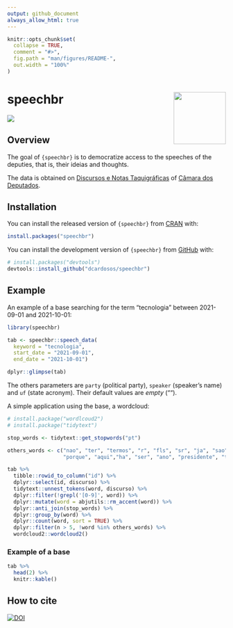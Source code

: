 ```yaml
---
output: github_document
always_allow_html: true
---
```


<!-- README.md is generated from README.Rmd. Please edit that file -->

```r
knitr::opts_chunk$set(
  collapse = TRUE,
  comment = "#>",
  fig.path = "man/figures/README-",
  out.width = "100%"
)
```

# speechbr <img src="man/figures/hexlogo.png" align="right" width = "120px"/>


<!-- badges: start -->
[![](https://cranlogs.r-pkg.org/badges/speechbr)](https://cran.r-project.org/package=speechbr)
<!-- badges: end -->

## Overview

The goal of `{speechbr}` is to democratize access to the speeches of the deputies, that is, their ideias and thoughts.

The data is obtained on [Discursos e Notas Taquigráficas](https://www2.camara.leg.br/atividade-legislativa/discursos-e-notas-taquigraficas) of [Câmara dos Deputados](https://www.camara.leg.br/).

## Installation

You can install the released version of `{speechbr}` from [CRAN](https://cran.r-project.org/) with:

```r
install.packages("speechbr")
```

You can install the development version of `{speechbr}` from [GitHub](https://github.com/) with:

```r
# install.packages("devtools")
devtools::install_github("dcardosos/speechbr")
```

## Example

An example of a base searching for the term "tecnologia" between 2021-09-01 and 2021-10-01:

```r
library(speechbr)

tab <- speechbr::speech_data(
  keyword = "tecnologia",
  start_date = "2021-09-01", 
  end_date = "2021-10-01")

dplyr::glimpse(tab)
```

The others parameters are `party` (political party), `speaker` (speaker's name) and `uf` (state acronym). Their default values are _empty_ ("").

A simple application using the base, a wordcloud:

```r
# install.package("wordlcoud2")
# install.package("tidytext")

stop_words <- tidytext::get_stopwords("pt")

others_words <- c("nao", "ter", "termos", "r", "fls", "sr", "ja", "sao",
                  "porque", "aqui","ha", "ser", "ano", "presidente", "tambem")

tab %>%
  tibble::rowid_to_column("id") %>%
  dplyr::select(id, discurso) %>%
  tidytext::unnest_tokens(word, discurso) %>%
  dplyr::filter(!grepl('[0-9]', word)) %>%
  dplyr::mutate(word = abjutils::rm_accent(word)) %>%
  dplyr::anti_join(stop_words) %>%
  dplyr::group_by(word) %>%
  dplyr::count(word, sort = TRUE) %>%
  dplyr::filter(n > 5, !word %in% others_words) %>% 
  wordcloud2::wordcloud2()
```

### Example of a base

```r

tab %>% 
  head(2) %>%
  knitr::kable()
```

## How to cite

[![DOI](https://zenodo.org/badge/DOI/10.5281/zenodo.5921104.svg)](https://doi.org/10.5281/zenodo.5921104)
